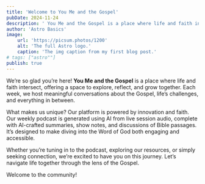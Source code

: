 ```yaml
---
title: 'Welcome to You Me and the Gospel'
pubDate: 2024-11-24
description: ' You Me and the Gospel is a place where life and faith intersect, offering a space to explore, reflect, and grow together.'
author: 'Astro Basics'
image:
    url: 'https://picsum.photos/1200'
    alt: 'The full Astro logo.'
    caption: 'The img caption from my first blog post.'
# tags: ["astro""]
publish: true
---
```

 

We’re so glad you’re here! **You Me and the Gospel** is a place where life and faith intersect, offering a space to explore, reflect, and grow together. Each week, we host meaningful conversations about the Gospel, life’s challenges, and everything in between.

What makes us unique? Our platform is powered by innovation and faith. Our weekly podcast is generated using AI from live session audio, complete with AI-crafted summaries, show notes, and discussions of Bible passages. It’s designed to make diving into the Word of God both engaging and accessible.

Whether you’re tuning in to the podcast, exploring our resources, or simply seeking connection, we’re excited to have you on this journey. Let’s navigate life together through the lens of the Gospel.

Welcome to the community!

